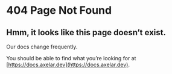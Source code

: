 # 404 Page Not Found
## Hmm, it looks like this page doesn’t exist.

Our docs change frequently.

You should be able to find what you’re looking for at [https://docs.axelar.dev](https://docs.axelar.dev).